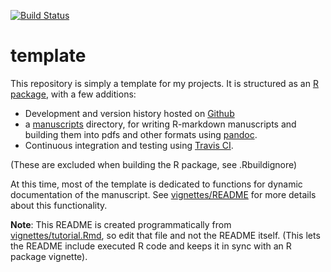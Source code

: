 <!--
%\VignetteEngine{knitr::knitr}
%\VignetteIndexEntry{An Introduction to the template package}
-->

[![Build Status](https://travis-ci.org/cboettig/template.svg)](https://travis-ci.org/cboettig/template)

template
========


This repository is simply a template for my projects. It is structured as an [R package],
with a few additions:

- Development and version history hosted on [Github]
- a [manuscripts] directory, for writing R-markdown manuscripts and
building them into pdfs and other formats using [pandoc]. 
- Continuous integration and testing using [Travis CI]. 

(These are excluded when building the R package, see .Rbuildignore)



At this time, most of the template is dedicated to functions for dynamic
documentation of the manuscript.  See [vignettes/README] for more
details about this functionality.  


**Note**: This README is created programmatically from [vignettes/tutorial.Rmd],
so edit that file and not the README itself.  (This lets the README include 
executed R code and keeps it in sync with an R package vignette).  



[manuscripts]: http://github.com/cboettig/template/tree/master/manuscripts/
[vignettes/README]: http://github.com/cboettig/template/tree/master/vignettes/README.md
[vignettes/tutorial.Rmd]: http://github.com/cboettig/template/tree/master/vignettes/tutorial.Rmd
[R package]: http://cran.r-project.org/doc/manuals/R-exts.html "Writing R Extensions"
[pandoc]: http://johnmacfarlane.net/pandoc 
[Github]: http://github.com
[Travis CI]: https://travis-ci.org/

